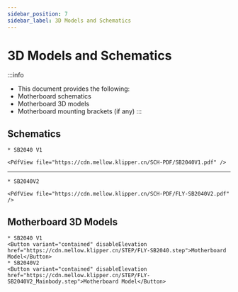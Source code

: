 ```yaml
---
sidebar_position: 7
sidebar_label: 3D Models and Schematics
---
```




# 3D Models and Schematics

:::info
* This document provides the following:
* Motherboard schematics
* Motherboard 3D models
* Motherboard mounting brackets (if any)
:::

## Schematics
    * SB2040 V1

    <PdfView file="https://cdn.mellow.klipper.cn/SCH-PDF/SB2040V1.pdf" />

----

    * SB2040V2

    <PdfView file="https://cdn.mellow.klipper.cn/SCH-PDF/FLY-SB2040V2.pdf" />


## Motherboard 3D Models
    * SB2040 V1
    <Button variant="contained" disableElevation href="https://cdn.mellow.klipper.cn/STEP/FLY-SB2040.step">Motherboard Model</Button>
    * SB2040V2
    <Button variant="contained" disableElevation href="https://cdn.mellow.klipper.cn/STEP/FLY-SB2040V2_Mainbody.step">Motherboard Model</Button>